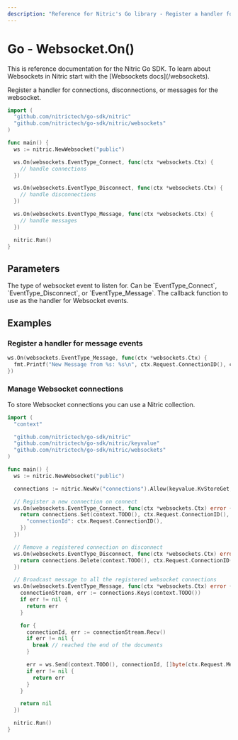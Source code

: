 ```yaml
---
description: "Reference for Nitric's Go library - Register a handler for connections, disconnections, or messages for the websocket."
---
```


# Go - Websocket.On()

<Note>
  This is reference documentation for the Nitric Go SDK. To learn about
  Websockets in Nitric start with the [Websockets docs](/websockets).
</Note>

Register a handler for connections, disconnections, or messages for the websocket.

```go
import (
  "github.com/nitrictech/go-sdk/nitric"
  "github.com/nitrictech/go-sdk/nitric/websockets"
)

func main() {
  ws := nitric.NewWebsocket("public")

  ws.On(websockets.EventType_Connect, func(ctx *websockets.Ctx) {
    // handle connections
  })

  ws.On(websockets.EventType_Disconnect, func(ctx *websockets.Ctx) {
    // handle disconnections
  })

  ws.On(websockets.EventType_Message, func(ctx *websockets.Ctx) {
    // handle messages
  })

  nitric.Run()
}
```

## Parameters

<Properties>
  <Property name="eventType" required type="WebsocketEventType">
    The type of websocket event to listen for. Can be `EventType_Connect`,
    `EventType_Disconnect`, or `EventType_Message`.
  </Property>
  <Property name="handler" required type="interface{}">
    The callback function to use as the handler for Websocket events.
  </Property>
</Properties>

## Examples

### Register a handler for message events

```go
ws.On(websockets.EventType_Message, func(ctx *websockets.Ctx) {
  fmt.Printf("New Message from %s: %s\n", ctx.Request.ConnectionID(), ctx.Request.Message())
})
```

### Manage Websocket connections

To store Websocket connections you can use a Nitric collection.

```go
import (
  "context"

  "github.com/nitrictech/go-sdk/nitric"
  "github.com/nitrictech/go-sdk/nitric/keyvalue"
  "github.com/nitrictech/go-sdk/nitric/websockets"
)

func main() {
  ws := nitric.NewWebsocket("public")

  connections := nitric.NewKv("connections").Allow(keyvalue.KvStoreGet, keyvalue.KvStoreSet, keyvalue.KvStoreDelete)

  // Register a new connection on connect
  ws.On(websockets.EventType_Connect, func(ctx *websockets.Ctx) error {
    return connections.Set(context.TODO(), ctx.Request.ConnectionID(), map[string]interface{}{
      "connectionId": ctx.Request.ConnectionID(),
    })
  })

  // Remove a registered connection on disconnect
  ws.On(websockets.EventType_Disconnect, func(ctx *websockets.Ctx) error {
    return connections.Delete(context.TODO(), ctx.Request.ConnectionID())
  })

  // Broadcast message to all the registered websocket connections
  ws.On(websockets.EventType_Message, func(ctx *websockets.Ctx) error {
    connectionStream, err := connections.Keys(context.TODO())
    if err != nil {
      return err
    }

    for {
      connectionId, err := connectionStream.Recv()
      if err != nil {
        break // reached the end of the documents
      }

      err = ws.Send(context.TODO(), connectionId, []byte(ctx.Request.Message()))
      if err != nil {
        return err
      }
    }

    return nil
  })

  nitric.Run()
}
```
